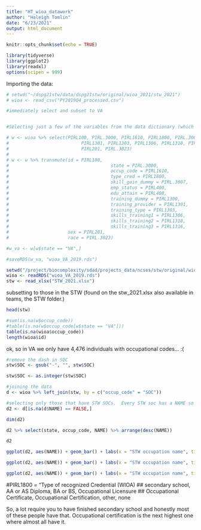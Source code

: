 ```yaml
---
title: "HT_wioa_datawork"
author: "Haleigh Tomlin"
date: "6/23/2021"
output: html_document
---
```


```r
knitr::opts_chunk$set(echo = TRUE)
```

```r
library(tidyverse)
library(ggplot2)
library(readxl)
options(scipen = 999)
```

Importing the data:

```r
# setwd("~/dspg21stw/data/dspg21stw/original/wioa_2021/stw_2021")
# wioa <- read_csv("PY2019Q4_processed.csv")

#immediately select and subset to VA


#Selecting just a few of the variables from the data dictionary (which is available on teams in the WIOA folder, Performance Records Public Use File)

# w <- wioa %>% select(PIRL100, PIRL.3000, PIRL1610, PIRL1800, PIRL.3007, PIRL400, PIRL408, PIRL1300,
#                           PIRL1301, PIRL1303, PIRL1306, PIRL1310, PIRL1316,
#                           PIRL201, PIRL.3023)
# 
# w <- w %>% transmute(id = PIRL100,
#                                      state = PIRL.3000,
#                                      occup_code = PIRL1610,
#                                      type_cred = PIRL1800,
#                                      skill_gain_dummy = PIRL.3007,
#                                      emp_status = PIRL400,
#                                      edu_attain = PIRL408,
#                                      training_dummy = PIRL1300,
#                                      training_provider = PIRL1301,
#                                      training_type = PIRL1303,
#                                      skills_training1 = PIRL1306,
#                                      skills_training2 = PIRL1310,
#                                      skills_training3 = PIRL1316,
#                      sex = PIRL201,
#                      race = PIRL.3023)

#w_va <- w[w$state == "VA",]

#saveRDS(w_va, "wioa_VA_2019.rds")
```


```r
setwd("/project/biocomplexity/sdad/projects_data/ncses/stw/original/wioa_2021/stw_2021")
wioa <- readRDS("wioa_VA_2019.rds")
stw <- read_xlsx("STW_2021.xlsx")
```

subsetting to those in the STW (found on the stw_2021.xlsx also available in teams, the STW folder.)
```r
head(stw)
```

```r
#sum(is.na(w$occup_code))
#table(is.na(w$occup_code[w$state == "VA"]))
table(is.na(wioa$occup_code))
length(wioa$id)
```
ok, so in VA we only have 4,476 individuals with occupational codes... :(

```r
#remove the dash in SOC 
stw$SOC <- gsub("-", "", stw$SOC)

stw$SOC <- as.integer(stw$SOC)
```

```r
#joining the data
d <- wioa %>% left_join(stw, by = c("occup_code" = "SOC"))
```

```r
#selecting only those that have STW SOCs.  Every STW soc has a NAME so if it didn't match up, the NAME should be NA
d2 <- d[is.na(d$NAME) == FALSE,]
```

```r
dim(d2)
```

```r
d2 %>% select(state, occup_code, NAME) %>% arrange(desc(NAME))
```

```r
d2
```

```r
ggplot(d2, aes(NAME)) + geom_bar() + labs(x = "STW occupation name", title = "Distribution of workers with STW jobs in VA in 2019", subtitle = "WIOA 2019") + theme(axis.text.x = element_text(angle = 90, vjust = .3, hjust = .1)) + coord_flip() + theme_minimal()
```

```r
ggplot(d2, aes(NAME)) + geom_bar() + labs(x = "STW occupation name", title = "Distribution of workers with STW jobs in VA in 2019 who did (1) or did not (0) receive training", subtitle = "WIOA 2019") + theme(axis.text.x = element_text(angle = 90, vjust = .3, hjust = .1)) + coord_flip() + theme_minimal() + facet_wrap(~training_dummy)
```

```r
ggplot(d2, aes(NAME)) + geom_bar() + labs(x = "STW occupation name", title = "Distribution of workers with STW jobs in VA in 2019 who did (1) or did not (0) receive training", subtitle = "WIOA 2019") + theme(axis.text.x = element_text(angle = 90, vjust = .3, hjust = .1)) + coord_flip() + theme_minimal() + facet_wrap(~type_cred)
```
#PIRL1800 = "Type of recognized Credential (WIOA)
## secondary school, AA or AS Diploma, BA or BS, Occupational Licensure
## Occupational Certificate, Occupational Certification, other, none

So, a lot require you to have finished secondary school and honestly most of these people have that.  Occupational certification is the next highest one where almost all have it. 

